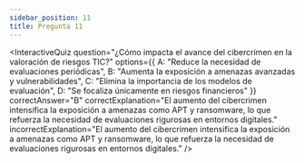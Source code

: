 ```yaml
---
sidebar_position: 11
title: Pregunta 11
---
```


<InteractiveQuiz 
  question="¿Cómo impacta el avance del cibercrimen en la valoración de riesgos TIC?"
  options={{
    A: "Reduce la necesidad de evaluaciones periódicas",
    B: "Aumenta la exposición a amenazas avanzadas y vulnerabilidades",
    C: "Elimina la importancia de los modelos de evaluación",
    D: "Se focaliza únicamente en riesgos financieros"
  }}
  correctAnswer="B"
  correctExplanation="El aumento del cibercrimen intensifica la exposición a amenazas como APT y ransomware, lo que refuerza la necesidad de evaluaciones rigurosas en entornos digitales."
  incorrectExplanation="El aumento del cibercrimen intensifica la exposición a amenazas como APT y ransomware, lo que refuerza la necesidad de evaluaciones rigurosas en entornos digitales."
/>

